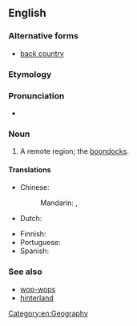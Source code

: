 {{also|back country}}
==English==
{{wikipedia}}

===Alternative forms===
* [[back country]]

===Etymology===
{{compound|en|back|country}}

===Pronunciation===
* {{IPA|en|/ˈbækˌkʌntri/}}

===Noun===
{{en-noun|~|backcountries}}

# A remote region; the [[boondocks]].

====Translations====
{{trans-top|remote region}}
* Chinese:
*: Mandarin: {{t+|cmn|窮鄉僻壤|sc=Hani}}, {{t+|cmn|穷乡僻壤|tr=qióngxiāngpìrǎng|sc=Hani}}
* Dutch: {{t-needed|nl}}
{{trans-mid}}
* Finnish: {{t+|fi|syrjäseutu}}
* Portuguese: {{t+|pt|mato|m}}
* Spanish: {{t|es|andurriales}}
{{trans-bottom}}

===See also===
* [[wop-wops]]
* [[hinterland]]

[[Category:en:Geography]]